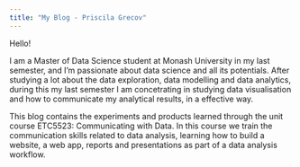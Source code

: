 ```yaml
---
title: "My Blog - Priscila Grecov"
---
```


Hello!

I am a Master of Data Science student at Monash University in my last semester, and I'm passionate about data science and all its potentials. After studying a lot about the data exploration, data modelling and data analytics, during this my last semester I am concetrating in studying data visualisation and how to communicate my analytical results, in a effective way.

This blog contains the experiments and products learned through the unit course ETC5523: Communicating with Data. In this course we train the communication skills related to data analysis, learning how to build a website, a web app, reports and presentations as part of a data analysis workflow.

